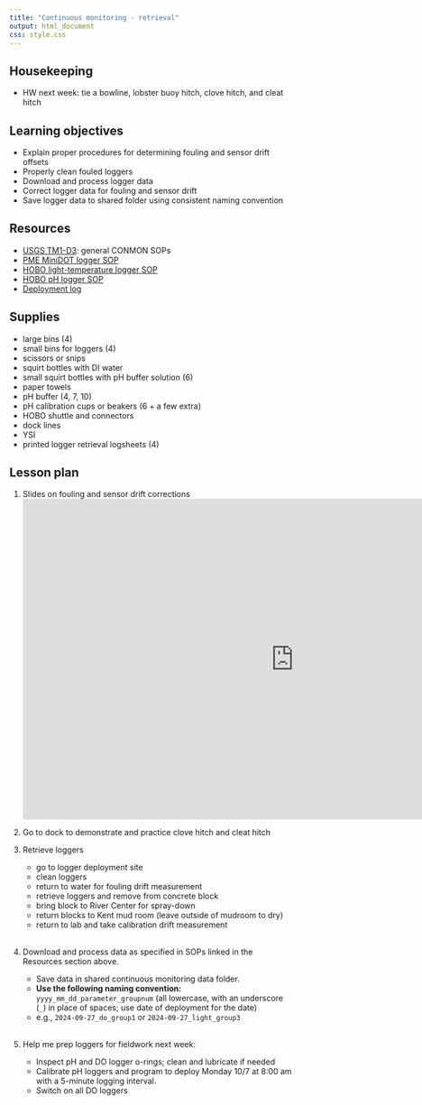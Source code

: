 ```yaml
---
title: "Continuous monitoring - retrieval"
output: html_document
css: style.css
---
```


## Housekeeping

* HW next week: tie a bowline, lobster buoy hitch, clove hitch, and cleat hitch

## Learning objectives

* Explain proper procedures for determining fouling and sensor drift offsets
* Properly clean fouled loggers
* Download and process logger data
* Correct logger data for fouling and sensor drift
* Save logger data to shared folder using consistent naming convention

## Resources

* [USGS TM1-D3](https://pubs.usgs.gov/tm/2006/tm1D3/pdf/TM1D3.pdf): general CONMON SOPs
* [PME MiniDOT logger SOP](https://smr-monitoring.github.io/sop/do-logger-pme.html)
* [HOBO light-temperature logger SOP](https://smr-monitoring.github.io/sop/light-temp-logger-hobo.html)
* [HOBO pH logger SOP](https://smr-monitoring.github.io/sop/ph-logger-hobo.html)
* [Deployment log](https://docs.google.com/spreadsheets/d/13Th59bvqzj5W5UKwX2BDcOht2YbG9D7KuRu2FcLsj6o/edit?gid=0#gid=0)

## Supplies

* large bins (4)
* small bins for loggers (4)
* scissors or snips
* squirt bottles with DI water
* small squirt bottles with pH buffer solution (6)
* paper towels
* pH buffer (4, 7, 10)
* pH calibration cups or beakers (6 + a few extra)
* HOBO shuttle and connectors
* dock lines
* YSI
* printed logger retrieval logsheets (4)

## Lesson plan

1. Slides on fouling and sensor drift corrections 
<iframe src="https://docs.google.com/presentation/d/1MpLZJBUzWRgV7FLXTM75yRtSHC6TObAQW2D5VXuunL0/embed?start=false&loop=false&delayms=5000" frameborder="0" width="960" height="569" allowfullscreen="true" mozallowfullscreen="true" webkitallowfullscreen="true" data-external="1"></iframe>

1. Go to dock to demonstrate and practice clove hitch and cleat hitch

1. Retrieve loggers
    * go to logger deployment site
    * clean loggers
    * return to water for fouling drift measurement
    * retrieve loggers and remove from concrete block 
    * bring block to River Center for spray-down
    * return blocks to Kent mud room (leave outside of mudroom to dry)
    * return to lab and take calibration drift measurement
<br />
<br />
1. Download and process data as specified in SOPs linked in the Resources section above. 
    * Save data in shared continuous monitoring data folder. 
    * **Use the following naming convention:** `yyyy_mm_dd_parameter_groupnum` (all lowercase, with an underscore (`_`) in place of spaces; use date of deployment for the date)
    * e.g., `2024-09-27_do_group1` or `2024-09-27_light_group3`
<br />
<br />
1. Help me prep loggers for fieldwork next week:
    * Inspect pH and DO logger o-rings; clean and lubricate if needed
    * Calibrate pH loggers and program to deploy Monday 10/7 at 8:00 am with a 5-minute logging interval. 
    * Switch on all DO loggers
<br />
<br />
